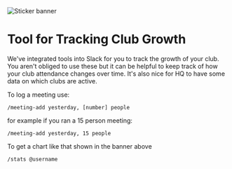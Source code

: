 
<Image src="/club-stats.png" width={3500} height={1305} alt="Sticker banner" />

# Tool for Tracking Club Growth

We've integrated tools into Slack for you to track the growth of your club. You aren't obliged to use these but it can be helpful to keep track of how your club attendance changes over time. It's also nice for HQ to have some data on which clubs are active.

To log a meeting use:

`/meeting-add yesterday, [number] people`

for example if you ran a 15 person meeting:

`/meeting-add yesterday, 15 people`

To get a chart like that shown in the banner above

`/stats @username` 


